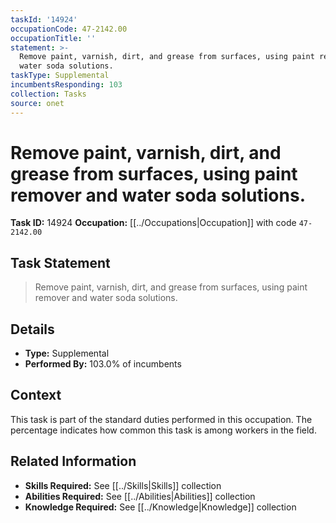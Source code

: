 ```yaml
---
taskId: '14924'
occupationCode: 47-2142.00
occupationTitle: ''
statement: >-
  Remove paint, varnish, dirt, and grease from surfaces, using paint remover and
  water soda solutions.
taskType: Supplemental
incumbentsResponding: 103
collection: Tasks
source: onet
---
```

# Remove paint, varnish, dirt, and grease from surfaces, using paint remover and water soda solutions.

**Task ID:** 14924
**Occupation:** [[../Occupations|Occupation]] with code `47-2142.00`

## Task Statement

> Remove paint, varnish, dirt, and grease from surfaces, using paint remover and water soda solutions.

## Details

- **Type:** Supplemental
- **Performed By:** 103.0% of incumbents

## Context

This task is part of the standard duties performed in this occupation. The percentage indicates how common this task is among workers in the field.

## Related Information

- **Skills Required:** See [[../Skills|Skills]] collection
- **Abilities Required:** See [[../Abilities|Abilities]] collection
- **Knowledge Required:** See [[../Knowledge|Knowledge]] collection
